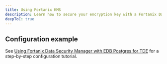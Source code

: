 ```yaml
---
title: Using Fortanix KMS
description: Learn how to secure your encryption key with a Fortanix Data Security Manager key.
deepToC: true
---
```


## Configuration example 

See [Using Fortanix Data Security Manager with EDB Postgres for TDE](https://support.fortanix.com/docs/using-fortanix-data-security-manager-with-edb-postgres-for-tde) for a step-by-step configuration tutorial.
